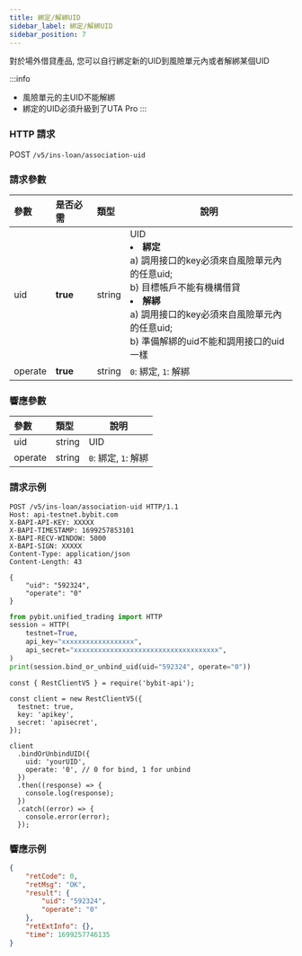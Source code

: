 ```yaml
---
title: 綁定/解綁UID
sidebar_label: 綁定/解綁UID
sidebar_position: 7
---
```

對於場外借貸產品, 您可以自行綁定新的UID到風險單元內或者解綁某個UID

:::info
* 風險單元的主UID不能解綁
* 綁定的UID必須升級到了UTA Pro
:::

### HTTP 請求
POST `/v5/ins-loan/association-uid`

### 請求參數
| 參數 | 是否必需 | 類型 | 說明|
|:----- |:-------|:-----|------ |
|uid |**true** |string |UID<li><b>綁定</b><br/>a) 調用接口的key必須來自風險單元內的任意uid; <br/>b) 目標帳戶不能有機構借貸</li><li><b>解綁</b><br/>a) 調用接口的key必須來自風險單元內的任意uid; <br/>b) 準備解綁的uid不能和調用接口的uid一樣</li>|
|operate |**true** |string |`0`: 綁定, `1`: 解綁|

### 響應參數
| 參數 | 類型 | 說明|
|:----- |:-----|----- |
|uid |string |UID|
|operate |string |`0`: 綁定, `1`: 解綁|

### 請求示例

<Tabs groupId="programming-languages">
<TabItem value="http" label="HTTP">

```http
POST /v5/ins-loan/association-uid HTTP/1.1
Host: api-testnet.bybit.com
X-BAPI-API-KEY: XXXXX
X-BAPI-TIMESTAMP: 1699257853101
X-BAPI-RECV-WINDOW: 5000
X-BAPI-SIGN: XXXXX
Content-Type: application/json
Content-Length: 43

{
    "uid": "592324",
    "operate": "0"
}
```

</TabItem>
<TabItem value="python" label="Python">

```python
from pybit.unified_trading import HTTP
session = HTTP(
    testnet=True,
    api_key="xxxxxxxxxxxxxxxxxx",
    api_secret="xxxxxxxxxxxxxxxxxxxxxxxxxxxxxxxxxxxx",
)
print(session.bind_or_unbind_uid(uid="592324", operate="0"))
```

</TabItem>

<TabItem value="Node" label="Node.js">

```n4js
const { RestClientV5 } = require('bybit-api');

const client = new RestClientV5({
  testnet: true,
  key: 'apikey',
  secret: 'apisecret',
});

client
  .bindOrUnbindUID({
    uid: 'yourUID',
    operate: '0', // 0 for bind, 1 for unbind
  })
  .then((response) => {
    console.log(response);
  })
  .catch((error) => {
    console.error(error);
  });
```

</TabItem>
</Tabs>

### 響應示例

```json
{
    "retCode": 0,
    "retMsg": "OK",
    "result": {
        "uid": "592324",
        "operate": "0"
    },
    "retExtInfo": {},
    "time": 1699257746135
}
```
